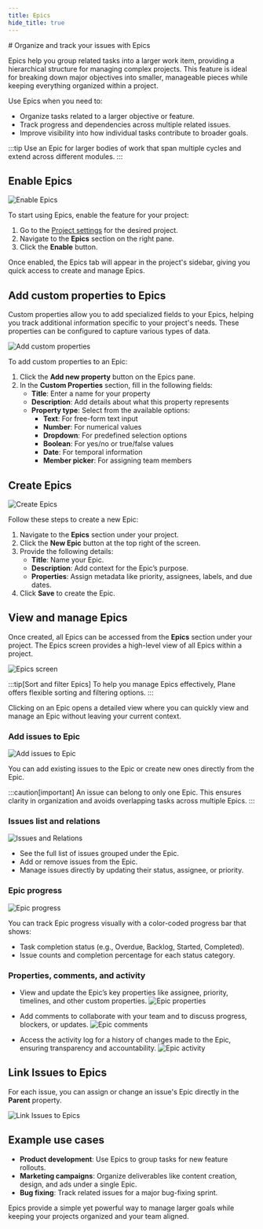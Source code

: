 ```yaml
---
title: Epics
hide_title: true
---
```



<div className="tag-wrapper">
# Organize and track your issues with Epics
<Tags 
  tags={[ 
    { name: "Pro", additionalClass: "pro" }
  ]} 
 />
</div>

Epics help you group related tasks into a larger work item, providing a hierarchical structure for managing complex projects. This feature is ideal for breaking down major objectives into smaller, manageable pieces while keeping everything organized within a project.

Use Epics when you need to:

- Organize tasks related to a larger objective or feature.
- Track progress and dependencies across multiple related issues.
- Improve visibility into how individual tasks contribute to broader goals.

:::tip
Use an Epic for larger bodies of work that span multiple cycles and extend across different modules.
:::

## Enable Epics

![Enable Epics](https://media.docs.plane.so/epics/enable-epics.webp#center)

To start using Epics, enable the feature for your project:

1. Go to the [Project settings](/core-concepts/projects/overview#project-settings) for the desired project.
2. Navigate to the **Epics** section on the right pane.
3. Click the **Enable** button.

Once enabled, the Epics tab will appear in the project's sidebar, giving you quick access to create and manage Epics.

## Add custom properties to Epics

Custom properties allow you to add specialized fields to your Epics, helping you track additional information specific to your project's needs. These properties can be configured to capture various types of data.

![Add custom properties](https://media.docs.plane.so/epics/add-custom-properties.webp#center)

To add custom properties to an Epic:

1. Click the **Add new property** button on the Epics pane.
2. In the **Custom Properties** section, fill in the following fields:
    - **Title**: Enter a name for your property
    - **Description**: Add details about what this property represents
    - **Property type**: Select from the available options:
        - **Text**: For free-form text input
        - **Number**: For numerical values
        - **Dropdown**: For predefined selection options
        - **Boolean**: For yes/no or true/false values
        - **Date**: For temporal information
        - **Member picker**: For assigning team members

## Create Epics

![Create Epics](https://media.docs.plane.so/epics/create-epics.webp#center)

Follow these steps to create a new Epic:

1. Navigate to the **Epics** section under your project.
2. Click the **New Epic** button at the top right of the screen.
3. Provide the following details:
    - **Title**: Name your Epic.
    - **Description**: Add context for the Epic’s purpose.
    - **Properties**: Assign metadata like priority, assignees, labels, and due dates.
4. Click **Save** to create the Epic.

## View and manage Epics
Once created, all Epics can be accessed from the **Epics** section under your project. The Epics screen provides a high-level view of all Epics within a project.

![Epics screen](https://media.docs.plane.so/epics/epics-screen.webp#center)

:::tip[Sort and filter Epics]
To help you manage Epics effectively, Plane offers flexible sorting and filtering options.
:::

Clicking on an Epic opens a detailed view where you can quickly view and manage an Epic without leaving your current context.

### Add issues to Epic

![Add issues to Epic](https://media.docs.plane.so/epics/add-issues.webp#center)

You can add existing issues to the Epic or create new ones directly from the Epic.

:::caution[important]
An issue can belong to only one Epic. This ensures clarity in organization and avoids overlapping tasks across multiple Epics.
:::

### Issues list and relations
![Issues and Relations](https://media.docs.plane.so/epics/issues-and-relations.webp#center)

- See the full list of issues grouped under the Epic.
- Add or remove issues from the Epic.
- Manage issues directly by updating their status, assignee, or priority.

### Epic progress
![Epic progress](https://media.docs.plane.so/epics/epic-progress.webp#center)

You can track Epic progress visually with a color-coded progress bar that shows:
- Task completion status (e.g., Overdue, Backlog, Started, Completed).
- Issue counts and completion percentage for each status category.

### Properties, comments, and activity

- View and update the Epic’s key properties like assignee, priority, timelines, and other custom properties.
  ![Epic properties](https://media.docs.plane.so/epics/epic-properties.webp#center)

- Add comments to collaborate with your team and to discuss progress, blockers, or updates.
  ![Epic comments](https://media.docs.plane.so/epics/epic-comments.webp#center)
  
- Access the activity log for a history of changes made to the Epic, ensuring transparency and accountability.
  ![Epic activity](https://media.docs.plane.so/epics/epic-activity.webp#center)

## Link Issues to Epics
For each issue, you can assign or change an issue's Epic directly in the **Parent** property.

![Link Issues to Epics](https://media.docs.plane.so/epics/link-issue-epic.webp#center)

## Example use cases
- **Product development**: Use Epics to group tasks for new feature rollouts.
- **Marketing campaigns**: Organize deliverables like content creation, design, and ads under a single Epic.
- **Bug fixing**: Track related issues for a major bug-fixing sprint.

Epics provide a simple yet powerful way to manage larger goals while keeping your projects organized and your team aligned.

